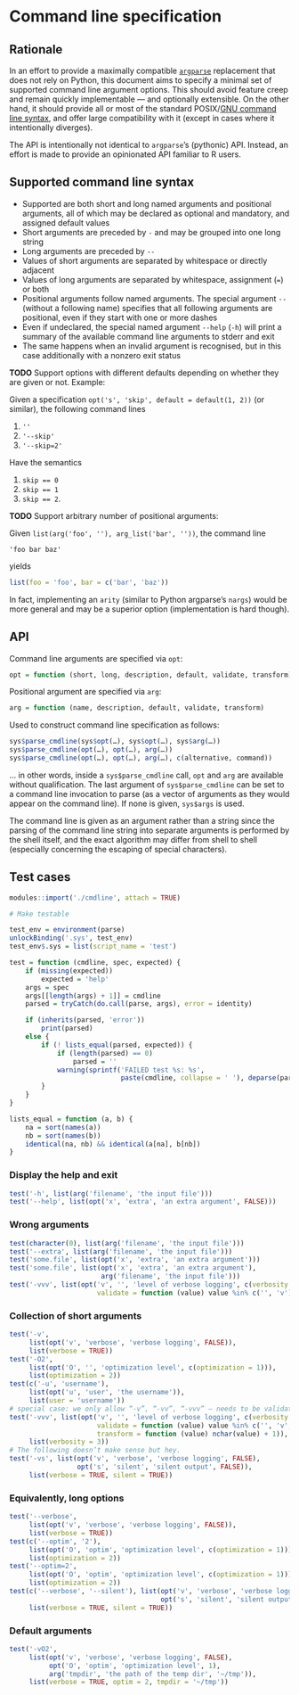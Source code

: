# Command line specification

## Rationale

In an effort to provide a maximally compatible [`argparse`][argparse]
replacement that does not rely on Python, this document aims to specify a
minimal set of supported command line argument options. This should avoid
feature creep and remain quickly implementable — and optionally extensible. On
the other hand, it should provide all or most of the standard POSIX/[GNU
command line syntax][], and offer large compatibility with it (except in cases
where it intentionally diverges).

The API is intentionally not identical to `argparse`’s (pythonic) API. Instead,
an effort is made to provide an opinionated API familiar to R users.

[argparse]: https://cran.r-project.org/web/packages/argparse/index.html
[GNU command line syntax]: http://www.gnu.org/software/libc/manual/html_node/Argument-Syntax.html

## Supported command line syntax

* Supported are both short and long named arguments and positional arguments,
  all of which may be declared as optional and mandatory, and assigned default
  values
* Short arguments are preceded by `-` and may be grouped into one long string
* Long arguments are preceded by `--`
* Values of short arguments are separated by whitespace or directly adjacent
* Values of long arguments are separated by whitespace, assignment (`=`) or both
* Positional arguments follow named arguments. The special argument `--`
  (without a following name) specifies that all following arguments are
  positional, even if they start with one or more dashes
* Even if undeclared, the special named argument `--help` (`-h`) will print a
  summary of the available command line arguments to stderr and exit
* The same happens when an invalid argument is recognised, but in this case
  additionally with a nonzero exit status

**TODO** Support options with different defaults depending on whether they are
given or not. Example:

Given a specification `opt('s', 'skip', default = default(1, 2))` (or similar),
the following command lines

1. `''`
2. `'--skip'`
3. `'--skip=2'`

Have the semantics

1. `skip == 0`
2. `skip == 1`
3. `skip == 2`.

**TODO** Support arbitrary number of positional arguments:

Given `list(arg('foo', ''), arg_list('bar', ''))`, the command line

    'foo bar baz'

yields

```r
list(foo = 'foo', bar = c('bar', 'baz'))
```

In fact, implementing an `arity` (similar to Python argparse’s `nargs`) would
be more general and may be a superior option (implementation is hard though).

## API

Command line arguments are specified via `opt`:

```r
opt = function (short, long, description, default, validate, transform)
```

Positional argument are specified via `arg`:

```r
arg = function (name, description, default, validate, transform)
```

Used to construct command line specification as follows:

```r
sys$parse_cmdline(sys$opt(…), sys$opt(…), sys$arg(…))
sys$parse_cmdline(opt(…), opt(…), arg(…))
sys$parse_cmdline(opt(…), opt(…), arg(…), c(alternative, command))
```

… in other words, inside a `sys$parse_cmdline` call, `opt` and `arg` are
available without qualification. The last argument of `sys$parse_cmdline` can be
set to a command line invocation to parse (as a vector of arguments as they
would appear on the command line). If none is given, `sys$args` is used.

The command line is given as an argument rather than a string since the parsing
of the command line string into separate arguments is performed by the shell
itself, and the exact algorithm may differ from shell to shell (especially
concerning the escaping of special characters).

## Test cases

```r
modules::import('./cmdline', attach = TRUE)

# Make testable

test_env = environment(parse)
unlockBinding('.sys', test_env)
test_env$.sys = list(script_name = 'test')

test = function (cmdline, spec, expected) {
    if (missing(expected))
        expected = 'help'
    args = spec
    args[[length(args) + 1]] = cmdline
    parsed = tryCatch(do.call(parse, args), error = identity)

    if (inherits(parsed, 'error'))
        print(parsed)
    else {
        if (! lists_equal(parsed, expected)) {
            if (length(parsed) == 0)
                parsed = ''
            warning(sprintf('FAILED test %s: %s',
                            paste(cmdline, collapse = ' '), deparse(parsed)))
        }
    }
}

lists_equal = function (a, b) {
    na = sort(names(a))
    nb = sort(names(b))
    identical(na, nb) && identical(a[na], b[nb])
}
```

### Display the help and exit

```r
test('-h', list(arg('filename', 'the input file')))
test('--help', list(opt('x', 'extra', 'an extra argument', FALSE)))
```

### Wrong arguments

```r
test(character(0), list(arg('filename', 'the input file')))
test('--extra', list(arg('filename', 'the input file')))
test('some.file', list(opt('x', 'extra', 'an extra argument')))
test('some.file', list(opt('x', 'extra', 'an extra argument'),
                       arg('filename', 'the input file')))
test('-vvv', list(opt('v', '', 'level of verbose logging', c(verbosity = ''),
                      validate = function (value) value %in% c('', 'v'))))
```

### Collection of short arguments

```r
test('-v',
     list(opt('v', 'verbose', 'verbose logging', FALSE)),
     list(verbose = TRUE))
test('-O2',
     list(opt('O', '', 'optimization level', c(optimization = 1))),
     list(optimization = 2))
test(c('-u', 'username'),
     list(opt('u', 'user', 'the username')),
     list(user = 'username'))
# special case: we only allow “-v”, “-vv”, “-vvv” — needs to be validated separately.
test('-vvv', list(opt('v', '', 'level of verbose logging', c(verbosity = ''),
                      validate = function (value) value %in% c('', 'v', 'vv'),
                      transform = function (value) nchar(value) + 1)),
     list(verbosity = 3))
# The following doesn’t make sense but hey.
test('-vs', list(opt('v', 'verbose', 'verbose logging', FALSE),
                 opt('s', 'silent', 'silent output', FALSE)),
     list(verbose = TRUE, silent = TRUE))
```

### Equivalently, long options

```r
test('--verbose',
     list(opt('v', 'verbose', 'verbose logging', FALSE)),
     list(verbose = TRUE))
test(c('--optim', '2'),
     list(opt('O', 'optim', 'optimization level', c(optimization = 1))),
     list(optimization = 2))
test('--optim=2',
     list(opt('O', 'optim', 'optimization level', c(optimization = 1))),
     list(optimization = 2))
test(c('--verbose', '--silent'), list(opt('v', 'verbose', 'verbose logging', FALSE),
                                      opt('s', 'silent', 'silent output', FALSE)),
     list(verbose = TRUE, silent = TRUE))
```

### Default arguments

```r
test('-vO2',
     list(opt('v', 'verbose', 'verbose logging', FALSE),
          opt('O', 'optim', 'optimization level', 1),
          arg('tmpdir', 'the path of the temp dir', '~/tmp')),
     list(verbose = TRUE, optim = 2, tmpdir = '~/tmp'))
```
